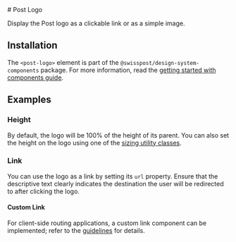 
<Meta of={logoStories} />

<div className="docs-title">
 # Post Logo

  <link-design of={JSON.stringify(logoStories)}></link-design>
</div>

<p className="lead">Display the Post logo as a clickable link or as a simple image.</p>

<Canvas sourceState="shown" of={logoStories.Default} />
<div className="hide-col-default">
  <Controls of={logoStories.Default} />
</div>

## Installation

The `<post-logo>` element is part of the `@swisspost/design-system-components` package.
For more information, read the [getting started with components guide](/?path=/docs/edfb619b-fda1-4570-bf25-20830303d483--docs).

## Examples

### Height

By default, the logo will be 100% of the height of its parent.
You can also set the height on the logo using one of the <a href="/?path=/docs/e728de1f-0d71-4317-8bb8-cbef0bf8d5db--docs">sizing utility classes</a>.

<Canvas of={logoStories.Height} />

### Link

You can use the logo as a link by setting its `url` property.
Ensure that the descriptive text clearly indicates the destination the user will be redirected to after clicking the logo.

<Canvas of={logoStories.Link} />

#### Custom Link

For client-side routing applications, a custom link component can be implemented; refer to the <a href="/?path=/docs/cb34361c-7d3f-4c21-bb9c-874c73e82579--docs">guidelines</a> for details.
